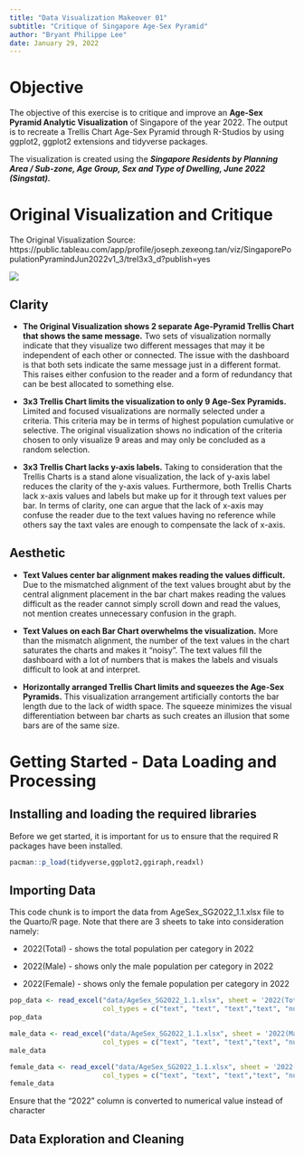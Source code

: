 ```yaml
---
title: "Data Visualization Makeover 01"
subtitle: "Critique of Singapore Age-Sex Pyramid"
author: "Bryant Philippe Lee"
date: January 29, 2022
---
```


# Objective

The objective of this exercise is to critique and improve an **Age-Sex Pyramid Analytic Visualization** of Singapore of the year 2022. The output is to recreate a Trellis Chart Age-Sex Pyramid through R-Studios by using ggplot2, ggplot2 extensions and tidyverse packages.

The visualization is created using the ***Singapore Residents by Planning Area / Sub-zone, Age Group, Sex and Type of Dwelling, June 2022 (Singstat).***

# Original Visualization and Critique

The Original Visualization Source: https://public.tableau.com/app/profile/joseph.zexeong.tan/viz/SingaporePopulationPyramindJun2022v1_3/trel3x3_d?publish=yes

![](images/image-2072046901.png)

## Clarity

-   **The Original Visualization shows 2 separate Age-Pyramid Trellis Chart that shows the same message.** Two sets of visualization normally indicate that they visualize two different messages that may it be independent of each other or connected. The issue with the dashboard is that both sets indicate the same message just in a different format. This raises either confusion to the reader and a form of redundancy that can be best allocated to something else.

-   **3x3 Trellis Chart limits the visualization to only 9 Age-Sex Pyramids.** Limited and focused visualizations are normally selected under a criteria. This criteria may be in terms of highest population cumulative or selective. The original visualization shows no indication of the criteria chosen to only visualize 9 areas and may only be concluded as a random selection.

-   **3x3 Trellis Chart lacks y-axis labels.** Taking to consideration that the Trellis Charts is a stand alone visualization, the lack of y-axis label reduces the clarity of the y-axis values. Furthermore, both Trellis Charts lack x-axis values and labels but make up for it through text values per bar. In terms of clarity, one can argue that the lack of x-axis may confuse the reader due to the text values having no reference while others say the taxt vales are enough to compensate the lack of x-axis.

## Aesthetic

-   **Text Values center bar alignment makes reading the values difficult.** Due to the mismatched alignment of the text values brought abut by the central alignment placement in the bar chart makes reading the values difficult as the reader cannot simply scroll down and read the values, not mention creates unnecessary confusion in the graph.

-   **Text Values on each Bar Chart overwhelms the visualization.** More than the mismatch alignment, the number of the text values in the chart saturates the charts and makes it "noisy". The text values fill the dashboard with a lot of numbers that is makes the labels and visuals difficult to look at and interpret.

-   **Horizontally arranged Trellis Chart limits and squeezes the Age-Sex Pyramids.** This visualization arrangement artificially contorts the bar length due to the lack of width space. The squeeze minimizes the visual differentiation between bar charts as such creates an illusion that some bars are of the same size.

# Getting Started - Data Loading and Processing

## Installing and loading the required libraries

Before we get started, it is important for us to ensure that the required R packages have been installed.

```r
pacman::p_load(tidyverse,ggplot2,ggiraph,readxl)
```

## Importing Data

This code chunk is to import the data from AgeSex_SG2022_1.1.xlsx file to the Quarto/R page. Note that there are 3 sheets to take into consideration namely:

-   2022(Total) - shows the total population per category in 2022

-   2022(Male) - shows only the male population per category in 2022

-   2022(Female) - shows only the female population per category in 2022

```r
pop_data <- read_excel("data/AgeSex_SG2022_1.1.xlsx", sheet = '2022(Total)', 
                       col_types = c("text", "text", "text","text", "numeric"))
pop_data
```

```r
male_data <- read_excel("data/AgeSex_SG2022_1.1.xlsx", sheet = '2022(Male)', 
                       col_types = c("text", "text", "text","text", "numeric"))
male_data
```

```r
female_data <- read_excel("data/AgeSex_SG2022_1.1.xlsx", sheet = '2022(Female)', 
                       col_types = c("text", "text", "text","text", "numeric"))
female_data
```

::: callout-note
Ensure that the "2022" column is converted to numerical value instead of character
:::

## Data Exploration and Cleaning 
